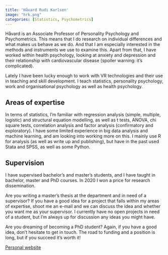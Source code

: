 ```yaml
---
title: 'Håvard Rudi Karlsen'
image: "hrk.png"
categories: [Statistics, Psychometrics]
---
```

Håvard is an Associate Professor of Personality Psychology and Psychometrics. This means that I do research on individual differences and what makes us behave as we do. And that I am especially interested in the methods and instruments we use to examine this. Apart from that, I have worked within health psychology, looking at anxiety and depression and their relationship with cardiovascular disease (spoiler warning: it's complicated). 

Lately I have been lucky enough to work with VR technologies and their use in teaching and skill development. I teach statistics, personality psychology, work and organisational psychology as well as health psychology.

## Areas of expertise
In terms of statistics, I'm familiar with regression analysis (simple, multiple, logistic) and structural equation modelling, as well as t tests, ANOVA, chi square tests, correlation analysis and factor analysis (confirmatory and exploratory). I have some limited experience in big data analysis and machine learning, and am looking into working more on this. I mainly use R for analysis (as well as write up and publishing), but have in the past used Stata and SPSS, as well as some Python.

## Supervision
I have supervised bachelor's and master's students, and I have taught in bachelor, master and PhD courses. In 2020 I won a price for research dissemination.

Are you writing a master's thesis at the department and in need of a supervisor? If you have a good idea for a project that falls within my areas of expertise, shoot me an e-mail and we can discuss the idea and whether you want me as your supervisor. I currently have no open projects in need of a student, but I'm always up for discussion any ideas you might have.

Are you dreaming of becoming a PhD student? Again, if you have a good idea, don't hesitate to get in touch. The road to funding and a position is long, but if you succeed it's worth it!

[Personal website](https://hkarlsen.rbind.io/about/)
